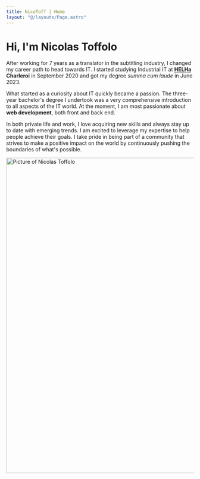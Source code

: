 ```yaml
---
title: NicoToff | Home
layout: "@/layouts/Page.astro"
---
```


# Hi, I'm Nicolas Toffolo

After working for 7 years as a translator in the subtitling industry, I changed my career path to head towards IT. I started studying Industrial IT at <strong class="text-[#008080]"><abbr title="Haute École Louvain en Hainaut">HELHa</abbr> Charleroi</strong> in September 2020 and got my degree _summa cum laude_ in June 2023.

What started as a curiosity about IT quickly became a passion. The three-year bachelor's degree I undertook was a very comprehensive introduction to all aspects of the IT world. At the moment, I am most passionate about **web development**, both front and back end.

In both private life and work, I love acquiring new skills and always stay up to date with emerging trends. I am excited to leverage my expertise to help people achieve their goals. I take pride in being part of a community that strives to make a positive impact on the world by continuously pushing the boundaries of what's possible.

<Image src={portrait} alt="Picture of Nicolas Toffolo" width="566" height="847" />
